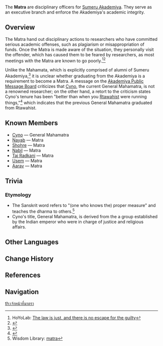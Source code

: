 {{Faction Infobox
|image        = 
|leader       = Sumeru Akademiya Sages<br />[[Cyno]] <small>(General Mahamatra)</small>
|ally         = [[Sumeru Akademiya]]
|enemy        = 
|base         = [[The Akademiya]]
|region       = Sumeru
}}
The '''Matra''' are disciplinary officers for [[Sumeru Akademiya]]. They serve as an executive branch and enforce the Akademiya's academic integrity.

==Overview==
The Matra hand out disciplinary actions to researchers who have committed serious academic offenses, such as plagiarism or misappropriation of funds. Once the Matra is made aware of the situation, they personally visit the offender, which has caused them to be feared by researchers, as most meetings with the Matra are known to go poorly.<ref>HoYoLab: [https://www.hoyolab.com/article/7118146 The law is just, and there is no escape for the guilty]</ref><ref>{{Ref/VO|Tighnari|About Cyno}}</ref>

Unlike the Mahamata, which is explicitly comprised of alumni of Sumeru Akademiya,<ref>{{Ref/BB|Akademiya Public Message Board|The Current Akademiya}}</ref> it is unclear whether graduating from the Akademiya is a requirement to become a Matra. A message on the [[Akademiya Public Message Board]] criticizes that [[Cyno]], the current General Mahamatra, is not a renowned researcher; on the other hand, a retort to the criticism states Cyno's tenure has been "better than when you [[Rtawahist]] were running things,"<ref>{{Ref/BB|Akademiya Public Message Board|About the General Mahamatra}}</ref> which indicates that the previous General Mahamatra graduated from Rtawahist.

==Known Members==
* [[Cyno]] &mdash; General Mahamatra
* [[Nayab]] &mdash; Matra
* [[Shohre]] &mdash; Matra
* [[Nabil]] &mdash; Matra
* [[Taj Radkani]] &mdash; Matra
* [[Usem]] &mdash; Matra
*[[Aarav]] — Matra

==Trivia==
===Etymology===
* The Sanskrit word {{lang|Matra|sa=मात्र}} refers to "(one who knows the) proper measure" and teaches the dharma to others.<ref>Wisdom Library: [https://www.wisdomlib.org/definition/matra matra]</ref>
* Cyno's title, General Mahamatra, is derived from the {{lang|{{w|Mahamatra}}|sa=महामात्र|ta_tl=Officer of High Rank,}} a group established by the Indian emperor {{w|Ashoka}} who were in charge of justice and religious affairs.

==Other Languages==
{{Other Languages
|default_hidden = 1
|en      = Matra
|zhs     = 风纪官
|zhs_rm  = Fēngjì-guān
|zht     = 風紀官
|zht_rm  = Fēngjì-guān
|ja      = マハマトラ
|ja_rm   = Mahamatora
|ko      = 풍기관
|ko_rm   = Punggigwan
|es      = Matra
|fr      = Matra
|ru      = Матра
|th      = เจ้าหน้าที่มาตรา
|th_rm   = 
|vi      = Matra
|de      = Matra
|id      = Matra
|pt      = Matra
|tr      = Matra
|it      = Matra
}}

==Change History==
{{Change History|introduced=3.0}}

==References==
{{Reflist}}

==Navigation==
{{Faction Navbox}}

[[th:เจ้าหน้าที่มาตรา]]